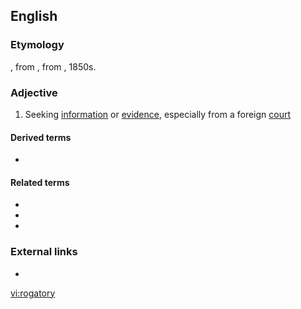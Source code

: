 ==English==

===Etymology===
{{bor|fr|rogatoire|lang=en}}, from {{cog|ML.|rogātōrius||interrogatory}}, from {{m|la|rogō||I ask, enquire}}, 1850s.

===Adjective===
{{en-adj}}

# {{lb|en|law}} Seeking [[information]] or [[evidence]], especially from a foreign [[court]]

====Derived terms====
* {{l|en|rogatory letter}}

====Related terms====
* {{l|en|interrogatory}}
* {{l|en|rogation}}
* {{l|en|subrogation}}

===External links===
* {{pedia|Letter rogatory|lang=en}}

[[vi:rogatory]]